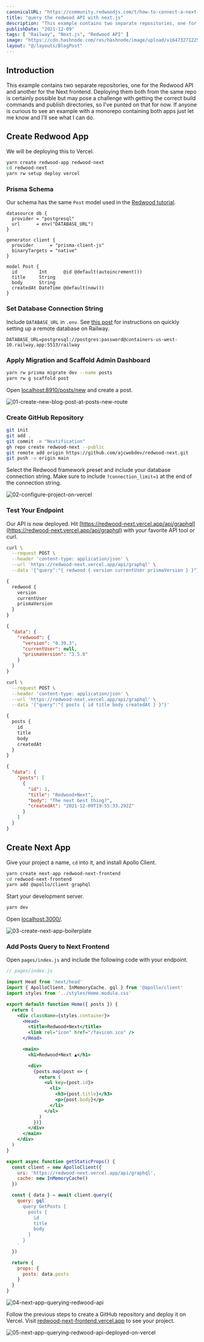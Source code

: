 ```yaml
---
canonicalURL: "https://community.redwoodjs.com/t/how-to-connect-a-next-js-frontend-to-your-redwood-api/2606"
title: "query the redwood API with next.js"
description: "This example contains two separate repositories, one for the Redwood API and another for the Next.js frontend that queries the API with GraphQL."
publishDate: "2021-12-09"
tags: [ "Railway", "Next.js", "Redwood API" ]
image: "https://cdn.hashnode.com/res/hashnode/image/upload/v1647327122550/0a_k0AqB5.jpg"
layout: "@/layouts/BlogPost"
---
```


## Introduction

This example contains two separate repositories, one for the Redwood API and another for the Next frontend. Deploying them both from the same repo is certainly possible but may pose a challenge with getting the correct build commands and publish directories, so I've punted on that for now. If anyone is curious to see an example with a monorepo containing both apps just let me know and I'll see what I can do.

## Create Redwood App

We will be deploying this to Vercel.

```bash
yarn create redwood-app redwood-next
cd redwood-next
yarn rw setup deploy vercel
```

### Prisma Schema

Our schema has the same `Post` model used in the [Redwood tutorial](https://learn.redwoodjs.com/docs/tutorial/getting-dynamic#creating-the-database-schema).

```prisma
datasource db {
  provider = "postgresql"
  url      = env("DATABASE_URL")
}

generator client {
  provider      = "prisma-client-js"
  binaryTargets = "native"
}

model Post {
  id        Int      @id @default(autoincrement())
  title     String
  body      String
  createdAt DateTime @default(now())
}
```

### Set Database Connection String

Include `DATABASE_URL` in `.env`. See [this post](https://community.redwoodjs.com/t/setup-database-with-railway-cli/2025) for instructions on quickly setting up a remote database on Railway.

```
DATABASE_URL=postgresql://postgres:password@containers-us-west-10.railway.app:5513/railway
```

### Apply Migration and Scaffold Admin Dashboard

```bash
yarn rw prisma migrate dev --name posts
yarn rw g scaffold post
```

Open [localhost:8910/posts/new](http://localhost:8910/posts/new) and create a post.

![01-create-new-blog-post-at-posts-new-route](https://dev-to-uploads.s3.amazonaws.com/uploads/articles/iicib99r55zd4i4slb1j.png)

### Create GitHub Repository

```bash
git init
git add .
git commit -m "Nextification"
gh repo create redwood-next --public
git remote add origin https://github.com/ajcwebdev/redwood-next.git
git push -u origin main
```

Select the Redwood framework preset and include your database connection string. Make sure to include `?connection_limit=1` at the end of the connection string.

![02-configure-project-on-vercel](https://dev-to-uploads.s3.amazonaws.com/uploads/articles/kfqvsuihbfsg0efth1uv.png)

### Test Your Endpoint

Our API is now deployed. Hit [https://redwood-next.vercel.app/api/graphql](https://redwood-next.vercel.app/api/graphql) with your favorite API tool or curl.

```bash
curl \
  --request POST \
  --header 'content-type: application/json' \
  --url 'https://redwood-next.vercel.app/api/graphql' \
  --data '{"query":"{ redwood { version currentUser prismaVersion } }"}'
```

```graphql
{
  redwood {
    version
    currentUser
    prismaVersion
  }
}
```

```json
{
  "data": {
    "redwood": {
      "version": "0.39.3",
      "currentUser": null,
      "prismaVersion": "3.5.0"
    }
  }
}
```

```bash
curl \
  --request POST \
  --header 'content-type: application/json' \
  --url 'https://redwood-next.vercel.app/api/graphql' \
  --data '{"query":"{ posts { id title body createdAt } }"}'
```

```graphql
{
  posts {
    id
    title
    body
    createdAt
  }
}
```

```json
{
  "data": {
    "posts": [
      {
        "id": 1,
        "title": "Redwood+Next",
        "body": "The next best thing?",
        "createdAt": "2021-12-09T19:55:33.292Z"
      }
    ]
  }
}
```

## Create Next App

Give your project a name, `cd` into it, and install Apollo Client.

```bash
yarn create next-app redwood-next-frontend
cd redwood-next-frontend
yarn add @apollo/client graphql
```

Start your development server.

```bash
yarn dev
```

Open [localhost:3000/](http://localhost:3000/).

![03-create-next-app-boilerplate](https://dev-to-uploads.s3.amazonaws.com/uploads/articles/77i5k3yjrb2yreivwdey.png)

### Add Posts Query to Next Frontend

Open `pages/index.js` and include the following code with your endpoint.

```jsx
// pages/index.js

import Head from 'next/head'
import { ApolloClient, InMemoryCache, gql } from '@apollo/client'
import styles from '../styles/Home.module.css'

export default function Home({ posts }) {
  return (
    <div className={styles.container}>
      <Head>
        <title>Redwood+Next</title>
        <link rel="icon" href="/favicon.ico" />
      </Head>

      <main>
        <h1>Redwood+Next ▲</h1>

        <div>
          {posts.map(post => {
            return (
              <ul key={post.id}>
                <li>
                  <h3>{post.title}</h3>
                  <p>{post.body}</p>
                </li>
              </ul>
            )
          })}
        </div>
      </main>
    </div>
  )
}

export async function getStaticProps() {
  const client = new ApolloClient({
    uri: 'https://redwood-next.vercel.app/api/graphql',
    cache: new InMemoryCache()
  })

  const { data } = await client.query({
    query: gql`
      query GetPosts {
        posts {
          id
          title
          body
        }
      }
    `
  })

  return {
    props: {
      posts: data.posts
    }
  }
}
```

![04-next-app-querying-redwood-api](https://dev-to-uploads.s3.amazonaws.com/uploads/articles/ngv5pi3qk3v28nxxck3c.png)

Follow the previous steps to create a GitHub repository and deploy it on Vercel. Visit [redwood-next-frontend.vercel.app](https://redwood-next-frontend.vercel.app) to see your project.

![05-next-app-querying-redwood-api-deployed-on-vercel](https://dev-to-uploads.s3.amazonaws.com/uploads/articles/e7o70dn5xzc2wlxky0fy.png)